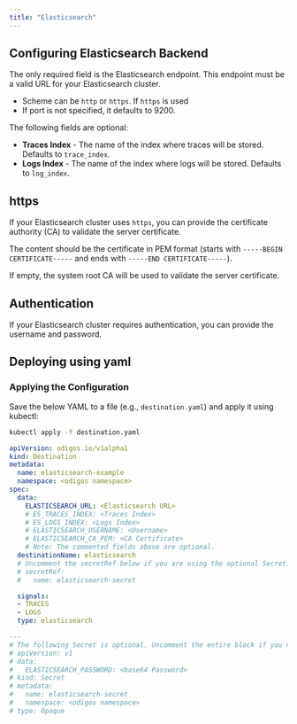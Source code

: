```yaml
---
title: "Elasticsearch"
---
```


## Configuring Elasticsearch Backend

The only required field is the Elasticsearch endpoint. This endpoint must be a valid URL for your Elasticsearch cluster.

- Scheme can be `http` or `https`. If `https` is used
- If port is not specified, it defaults to 9200.

The following fields are optional:

- **Traces Index** - The name of the index where traces will be stored. Defaults to `trace_index`.
- **Logs Index** - The name of the index where logs will be stored. Defaults to `log_index`.

## https

If your Elasticsearch cluster uses `https`, you can provide the certificate authority (CA) to validate the server certificate.

The content should be the certificate in PEM format (starts with `-----BEGIN CERTIFICATE-----` and ends with `-----END CERTIFICATE-----`).

If empty, the system root CA will be used to validate the server certificate.

## Authentication

If your Elasticsearch cluster requires authentication, you can provide the username and password.


## Deploying using yaml

### Applying the Configuration
Save the below YAML to a file (e.g., `destination.yaml`) and apply it using kubectl:

```bash
kubectl apply -f destination.yaml
```


```yaml
apiVersion: odigos.io/v1alpha1
kind: Destination
metadata:
  name: elasticsearch-example
  namespace: <odigos namespace>
spec:
  data:
    ELASTICSEARCH_URL: <Elasticsearch URL>
    # ES_TRACES_INDEX: <Traces Index>
    # ES_LOGS_INDEX: <Logs Index>
    # ELASTICSEARCH_USERNAME: <Username>
    # ELASTICSEARCH_CA_PEM: <CA Certificate>
    # Note: The commented fields above are optional.
  destinationName: elasticsearch
  # Uncomment the secretRef below if you are using the optional Secret.
  # secretRef:
  #   name: elasticsearch-secret

  signals:
  - TRACES
  - LOGS
  type: elasticsearch

---
# The following Secret is optional. Uncomment the entire block if you need to use it.
# apiVersion: v1
# data:
#   ELASTICSEARCH_PASSWORD: <base64 Password>
# kind: Secret
# metadata:
#   name: elasticsearch-secret
#   namespace: <odigos namespace>
# type: Opaque
```